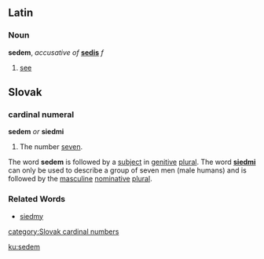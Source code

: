 == Latin ==
=== Noun ===
'''sedem''', ''accusative of'' '''[[sedis]]''' ''f''
# [[see]]
== Slovak ==
=== cardinal numeral ===
'''sedem''' ''or'' '''siedmi'''
# The number [[seven]].
The word '''sedem''' is followed by a [[subject]] in [[genitive]] [[plural]]. The word '''[[siedmi]]''' can only be used to describe a group of seven men (male humans) and is followed by the [[masculine]] [[nominative]] [[plural]].
=== Related Words ===
* [[siedmy#Slovak|siedmy]]

[[category:Slovak cardinal numbers]]

[[ku:sedem]]
